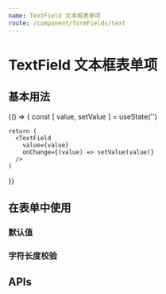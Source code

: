 ```yaml
---
name: TextField 文本框表单项
route: /component/formFields/text
---
```



# TextField 文本框表单项

## 基本用法

<Playground>
  {() => {
    const [ value, setValue ] = useState('')

    return (
      <TextField
        value={value}
        onChange={(value) => setValue(value)}
      />
    )
  }}
</Playground>

## 在表单中使用

<Playground>
  <Form
    config={{
      fields: [
        {
          label: '文本框',
          field: 'text',
          type: 'text'
        }
      ]
    }}
  />
</Playground>

### 默认值

<Playground>
  <Form
    config={{
      fields: [
        {
          label: '文本框',
          field: 'text',
          type: 'text',
          default: {
            type: 'static',
            value: 'default'
          }
        }
      ]
    }}
  />
</Playground>

### 字符长度校验

<Playground>
  <Form
    config={{
      fields: [
        {
          label: '文本框',
          field: 'text',
          type: 'text',
          minLength: 3,
          maxLength: 6
        }
      ]
    }}
  />
</Playground>

## APIs

<Props of={TextField} />